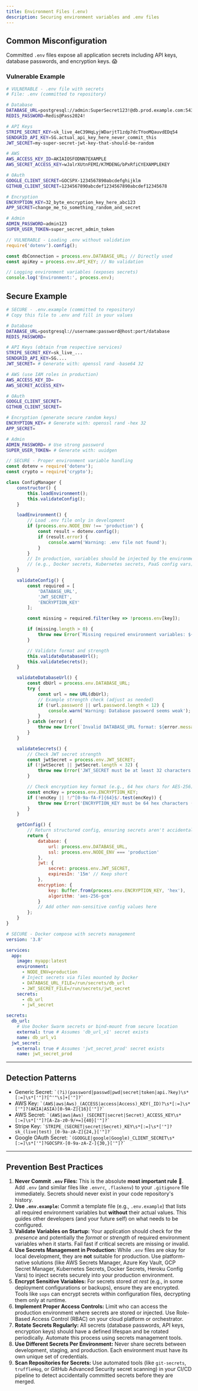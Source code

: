 ```yaml
---
title: Environment Files (.env)
description: Securing environment variables and .env files
---
```


## Common Misconfiguration

Committed `.env` files expose all application secrets including API keys, database passwords, and encryption keys. 😱

### Vulnerable Example

```bash
# VULNERABLE - .env file with secrets
# File: .env (committed to repository)

# Database
DATABASE_URL=postgresql://admin:SuperSecret123!@db.prod.example.com:5432/production
REDIS_PASSWORD=Redis@Pass2024!

# API Keys
STRIPE_SECRET_KEY=sk_live_4eC39HqLyjWDarjtT1zdp7dcTYooMQauvdEDq54
SENDGRID_API_KEY=SG.actual_api_key_here_never_commit_this
JWT_SECRET=my-super-secret-jwt-key-that-should-be-random

# AWS
AWS_ACCESS_KEY_ID=AKIAIOSFODNN7EXAMPLE
AWS_SECRET_ACCESS_KEY=wJalrXUtnFEMI/K7MDENG/bPxRfiCYEXAMPLEKEY

# OAuth
GOOGLE_CLIENT_SECRET=GOCSPX-1234567890abcdefghijklm
GITHUB_CLIENT_SECRET=1234567890abcdef1234567890abcdef12345678

# Encryption
ENCRYPTION_KEY=32_byte_encryption_key_here_abc123
APP_SECRET=change_me_to_something_random_and_secret

# Admin
ADMIN_PASSWORD=admin123
SUPER_USER_TOKEN=super_secret_admin_token
````

```javascript
// VULNERABLE - Loading .env without validation
require('dotenv').config();

const dbConnection = process.env.DATABASE_URL; // Directly used
const apiKey = process.env.API_KEY; // No validation

// Logging environment variables (exposes secrets)
console.log('Environment:', process.env);
```

## Secure Example

```bash
# SECURE - .env.example (committed to repository)
# Copy this file to .env and fill in your values

# Database
DATABASE_URL=postgresql://username:password@host:port/database
REDIS_PASSWORD=

# API Keys (obtain from respective services)
STRIPE_SECRET_KEY=sk_live_...
SENDGRID_API_KEY=SG....
JWT_SECRET= # Generate with: openssl rand -base64 32

# AWS (use IAM roles in production)
AWS_ACCESS_KEY_ID=
AWS_SECRET_ACCESS_KEY=

# OAuth
GOOGLE_CLIENT_SECRET=
GITHUB_CLIENT_SECRET=

# Encryption (generate secure random keys)
ENCRYPTION_KEY= # Generate with: openssl rand -hex 32
APP_SECRET=

# Admin
ADMIN_PASSWORD= # Use strong password
SUPER_USER_TOKEN= # Generate with: uuidgen
```

```javascript
// SECURE - Proper environment variable handling
const dotenv = require('dotenv');
const crypto = require('crypto');

class ConfigManager {
    constructor() {
        this.loadEnvironment();
        this.validateConfig();
    }

    loadEnvironment() {
        // Load .env file only in development
        if (process.env.NODE_ENV !== 'production') {
            const result = dotenv.config();
            if (result.error) {
                console.warn('Warning: .env file not found');
            }
        }
        // In production, variables should be injected by the environment
        // (e.g., Docker secrets, Kubernetes secrets, PaaS config vars)
    }

    validateConfig() {
        const required = [
            'DATABASE_URL',
            'JWT_SECRET',
            'ENCRYPTION_KEY'
        ];

        const missing = required.filter(key => !process.env[key]);

        if (missing.length > 0) {
            throw new Error(`Missing required environment variables: ${missing.join(', ')}`);
        }

        // Validate format and strength
        this.validateDatabaseUrl();
        this.validateSecrets();
    }

    validateDatabaseUrl() {
        const dbUrl = process.env.DATABASE_URL;
        try {
            const url = new URL(dbUrl);
            // Example strength check (adjust as needed)
            if (!url.password || url.password.length < 12) {
                console.warn('Warning: Database password seems weak');
            }
        } catch (error) {
            throw new Error(`Invalid DATABASE_URL format: ${error.message}`);
        }
    }

    validateSecrets() {
        // Check JWT secret strength
        const jwtSecret = process.env.JWT_SECRET;
        if (!jwtSecret || jwtSecret.length < 32) {
            throw new Error('JWT_SECRET must be at least 32 characters');
        }

        // Check encryption key format (e.g., 64 hex chars for AES-256)
        const encKey = process.env.ENCRYPTION_KEY;
        if (!encKey || !/^[0-9a-fA-F]{64}$/.test(encKey)) {
            throw new Error('ENCRYPTION_KEY must be 64 hex characters (32 bytes)');
        }
    }

    getConfig() {
        // Return structured config, ensuring secrets aren't accidentally logged
        return {
            database: {
                url: process.env.DATABASE_URL,
                ssl: process.env.NODE_ENV === 'production'
            },
            jwt: {
                secret: process.env.JWT_SECRET,
                expiresIn: '15m' // Keep short
            },
            encryption: {
                key: Buffer.from(process.env.ENCRYPTION_KEY, 'hex'),
                algorithm: 'aes-256-gcm'
            }
            // Add other non-sensitive config values here
        };
    }
}
```

```yaml
# SECURE - Docker compose with secrets management
version: '3.8'

services:
  app:
    image: myapp:latest
    environment:
      - NODE_ENV=production
      # Inject secrets via files mounted by Docker
      - DATABASE_URL_FILE=/run/secrets/db_url
      - JWT_SECRET_FILE=/run/secrets/jwt_secret
    secrets:
      - db_url
      - jwt_secret

secrets:
  db_url:
    # Use Docker Swarm secrets or bind-mount from secure location
    external: true # Assumes 'db_url_v1' secret exists
    name: db_url_v1
  jwt_secret:
    external: true # Assumes 'jwt_secret_prod' secret exists
    name: jwt_secret_prod
```

-----

## Detection Patterns

  * Generic Secret: `` `(?i)(password|passwd|pwd|secret|token|api.?key)\s*[:=]\s*['"]?[^'"\s]+['"]?` ``
  * AWS Key: `` `(AWS|aws|Aws)_(ACCESS|access|Access)_KEY(_ID)?\s*[:=]\s*['"]?(AKIA|ASIA)[0-9A-Z]{16}['"]?` ``
  * AWS Secret: `` `(AWS|aws|Aws)_(SECRET|secret|Secret)_ACCESS_KEY\s*[:=]\s*['"]?[A-Za-z0-9/+=]{40}['"]?` ``
  * Stripe Key: `` `STRIPE_(SECRET|secret|Secret)_KEY\s*[:=]\s*['"]?sk_(live|test)_[0-9a-zA-Z]{24,}['"]?` ``
  * Google OAuth Secret: `` `(GOOGLE|google|Google)_CLIENT_SECRET\s*[:=]\s*['"]?GOCSPX-[0-9a-zA-Z-]{30,}['"]?` ``

-----

## Prevention Best Practices

  1.  **Never Commit `.env` Files:** This is the absolute **most important rule** 🚫. Add `.env` (and similar files like `.envrc`, `.flaskenv`) to your `.gitignore` file immediately. Secrets should never exist in your code repository's history.
  2.  **Use `.env.example`:** Commit a template file (e.g., `.env.example`) that lists all required environment variables but **without** their actual values. This guides other developers (and your future self) on what needs to be configured.
  3.  **Validate Variables on Startup:** Your application should check for the *presence* and potentially the *format* or *strength* of required environment variables when it starts. Fail fast if critical secrets are missing or invalid.
  4.  **Use Secrets Management in Production:** While `.env` files are okay for local development, they are **not** suitable for production. Use platform-native solutions (like AWS Secrets Manager, Azure Key Vault, GCP Secret Manager, Kubernetes Secrets, Docker Secrets, Heroku Config Vars) to inject secrets securely into your production environment.
  5.  **Encrypt Sensitive Variables:** For secrets stored *at rest* (e.g., in some deployment configurations or backups), ensure they are encrypted. Tools like `sops` can encrypt secrets within configuration files, decrypting them only at runtime.
  6.  **Implement Proper Access Controls:** Limit who can access the production environment where secrets are stored or injected. Use Role-Based Access Control (RBAC) on your cloud platform or orchestrator.
  7.  **Rotate Secrets Regularly:** All secrets (database passwords, API keys, encryption keys) should have a defined lifespan and be rotated periodically. Automate this process using secrets management tools.
  8.  **Use Different Secrets Per Environment:** Never share secrets between development, staging, and production. Each environment must have its own unique set of credentials.
  9.  **Scan Repositories for Secrets:** Use automated tools (like `git-secrets`, `truffleHog`, or GitHub Advanced Security secret scanning) in your CI/CD pipeline to detect accidentally committed secrets before they are merged.